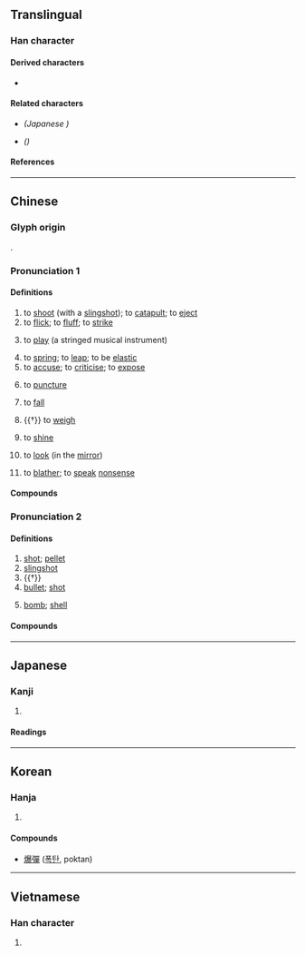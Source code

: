 {{also|弹|弾}}
{{character info/new}}
==Translingual==
{{Han simplified forms|彈|弾|弹}}

===Han character===
{{Han char|rn=57|rad=弓|as=12|sn=15|four=16256|canj=NRRJ|ids=⿰弓單}}

====Derived characters====
* {{l|mul|[[𤻾]]}}

====Related characters====
* {{l|mul|[[弾]]}} ''(Japanese {{w|shinjitai}})''
* {{l|mul|[[弹]]}} ''({{w|Simplified Chinese}})''

====References====
{{Han ref|kx=0360.450|dkj=09865|dj=0678.330|hdz=21002.080|uh=5F48}}

----

==Chinese==
{{zh-forms|s=弹|alt=𢎫,⿰弓旦-second round simplified}}

===Glyph origin===
{{Han etyl}}
{{Han compound|弓|單|ls=psc|c1=s|c2=p}}.

===Pronunciation 1===
{{zh-pron
|m=tán
|c=daan6,taan4
|c_note=daan6 - to catapult, to flick, to spring, to be elastic; taan4 - to play (an instrument), to accuse
|h=pfs=thàn
|md=dàng
|mn=ml:tân/tôaⁿ/tw:tōaⁿ
|mn_note=tân - literary; tôaⁿ/tōaⁿ - vernacular
|w=3de
|mc=1
|oc=2+3,1
|cat=v
}}
{{attention|nan|Min Nan needs to be sorted}}

====Definitions====
{{zh-hanzi}}

# to [[shoot]] (with a [[slingshot]]); to [[catapult]]; to [[eject]]
# to [[flick]]; to [[fluff]]; to [[strike]]
# {{lb|zh|music}} to [[play]] (a stringed musical instrument)
#: {{zh-x|彈{tán}琴|to play stringed instruments or piano}}
# to [[spring]]; to [[leap]]; to be [[elastic]]
# to [[accuse]]; to [[criticise]]; to [[expose]]
# {{lb|zh|TCM}} to [[puncture]]
# {{lb|zh|of tear}} to [[fall]]
# {{†}} to [[weigh]]
# {{lb|zh|Min Dong}} to [[shine]]
# {{lb|zh|Min Dong}} to [[look]] (in the [[mirror]])
# {{lb|zh|Min Nan}} to [[blather]]; to [[speak]] [[nonsense]]

====Compounds====
{{zh-der|一彈指|丈夫有淚不輕彈|亂彈|以珠彈雀|偷彈珠淚|光陰彈指|包彈|反彈|反彈琵琶|古調獨彈|吹彈|品竹彈絲|宓子賤彈鳴琴|對牛彈琴|彈冠|彈冠振衣|彈冠相慶|彈冠結綬|彈剝|彈力|彈劾|彈劾權|彈劾無私|彈包|彈唱|彈塗魚|彈壓|彈奏|彈子|彈音|彈射|彈布爾|彈弄|彈性|彈性上班|彈性勢能|彈性工時|彈性放假|彈性模數|彈性疲乏|彈性纖維|彈性製造系統|彈性限度|彈指|彈指之間|彈指神功|彈掙|彈斤估兩|彈棋|彈治|彈琴|彈琵琶|彈空說嘴|彈簧|彈簧刀|彈簧床|彈簧秤|彈簧鋼|彈簧門|彈絲品竹|彈腿|彈觔估兩|彈詞|彈跳|彈針|彈鋏|彈鋏無魚|彈章|彈駁|彈黃調|所得彈性|抨彈|揚州彈詞|搊彈詞|新沐者必彈冠，新浴者必振衣|明珠彈雀|星點彈塗|沒包彈|沒彈剝|濯纓彈冠|王貢彈冠|珠淚偷彈|男兒有淚不輕彈|糾彈|老調重彈|聯彈|舊調重彈|蘇州彈詞|蘇州評彈|褒彈|評彈|貢禹彈冠|間繞式彈簧|隨珠彈雀|馮諼彈鋏|高空彈跳|鳴彈|黃連樹下彈琴|動彈|動彈不得}}

===Pronunciation 2===
{{zh-pron
|m=dàn
|c=daan6,daan6-2
|h=pfs=thàn
|md=dâng
|mn=tôaⁿ/tōaⁿ/tân/tān/thân
|mn_note=tôaⁿ, tōaⁿ - vernacular; tân, tān, thân - literary
|w=3de
|mc=2
|oc=1,2
|cat=n
}}{{attention|nan|Min Nan needs to be sorted}}

====Definitions====
{{zh-hanzi}}

# [[shot]]; [[pellet]]
# [[slingshot]]
# {{†}} {{zh-alt-form|蛋|[[egg]]}}
# [[bullet]]; [[shot]]
#: {{zh-x|子彈|bullet}}
# [[bomb]]; [[shell]]

====Compounds====
{{zh-der|中子彈|中彈|信號彈|催淚彈|光纖飛彈|北極星飛彈|原子彈|反飛彈|塑膠炸彈|子彈|定時炸彈|宣傳彈|實彈射擊|實心彈|導向飛彈|導彈|彈丸|彈丸之地|彈坑|彈子|彈子房|彈子檯|彈弓|彈殼|彈無虛發|彈片|彈珠|彈珠檯|彈痕分析|彈盡援絕|彈著點|彈藥|彈道|彈道飛彈|彈雨|彈頭|愛國者飛彈|手榴彈|打彈|打彈子|打彈珠|投彈|挖地彈|擲彈筒|斑鳩跌彈|曳光彈|核彈頭|械彈|榴彈|榴彈炮|榴霰彈|槍彈|槍林彈雨|氣爆彈|氫彈|油氣彈|洲際飛彈|流彈|深水炸彈|潛水炸彈|火箭彈|炮彈|炸彈|煙幕彈|照明彈|燒夷彈|班鳩跌彈|瓦斯彈|硝煙彈雨|空包彈|穿甲彈|紙彈|義勇兵飛彈|肉彈|色彈|荷槍實彈|葡萄炸彈|蠟彈|見彈求鴞|見彈而求鴞炙|跌了彈的斑鳩|跳彈|巡弋飛彈|達姆達姆彈|郵寄炸彈|鈽彈|銀彈|鎗彈|鎗榴彈|防彈衣|防空飛彈|震撼彈|霰彈|響尾蛇飛彈|飛彈|飛彈快艇|飛毛腿飛彈|飛魚飛彈|飲彈|高爆彈|鷹式飛彈|糖衣炮彈}}

{{zh-cat|Elementary}}

----

==Japanese==
{{ja-kanji forms|弾|彈}}

===Kanji===
{{ja-kanji|grade=|rs=弓12|shin=弾}}

# {{defn|lang=ja|sort=弓12}}

====Readings====
{{ja-readings
|goon=だん
|kanon=たん
|kun=たま-, はじく-, はず-む<はづ-む, ひ-く}}

----

==Korean==

===Hanja===
{{ko-hanja|hangeul=탄|eumhun=|mr=t'an|y=than}}

# {{defn|lang=ko|sort=弓12}}

====Compounds====
* [[爆彈]] ([[폭탄]], poktan)

----

==Vietnamese==

===Han character===
{{vi-hantu|[[đạn]], [[đàn]]|rs=弓12}}

# {{defn|lang=vi|sort=弓12}}